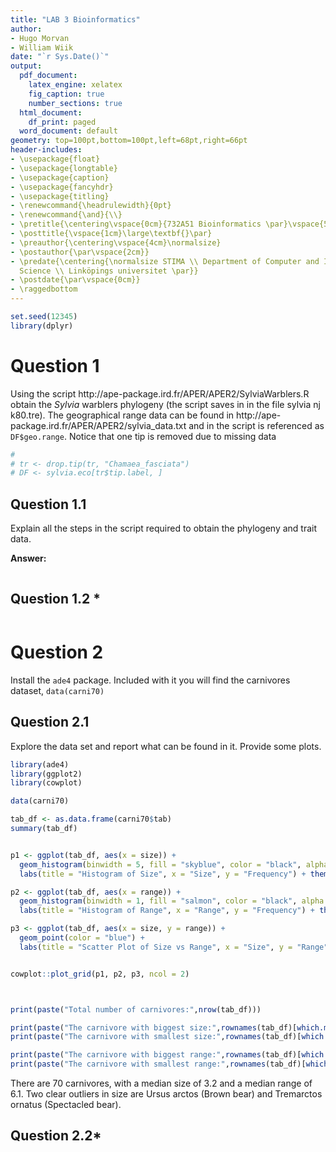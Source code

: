 ---
title: "LAB 3 Bioinformatics"
author:
- Hugo Morvan
- William Wiik
date: "`r Sys.Date()`"
output:
  pdf_document:
    latex_engine: xelatex
    fig_caption: true
    number_sections: true
  html_document:
    df_print: paged
  word_document: default
geometry: top=100pt,bottom=100pt,left=68pt,right=66pt
header-includes:
- \usepackage{float}
- \usepackage{longtable}
- \usepackage{caption}
- \usepackage{fancyhdr}
- \usepackage{titling}
- \renewcommand{\headrulewidth}{0pt}
- \renewcommand{\and}{\\}
- \pretitle{\centering\vspace{0cm}{732A51 Bioinformatics \par}\vspace{5cm}\Huge\textbf}
- \posttitle{\vspace{1cm}\large\textbf{}\par}
- \preauthor{\centering\vspace{4cm}\normalsize}
- \postauthor{\par\vspace{2cm}}
- \predate{\centering{\normalsize STIMA \\ Department of Computer and Information
  Science \\ Linköpings universitet \par}}
- \postdate{\par\vspace{0cm}}
- \raggedbottom
---


<!-- page number pos -->
\fancyhf{}
\fancyfoot[C]{\thepage}
\pagestyle{fancy}

<!-- no page nr on first page  -->
\pagenumbering{gobble}

<!-- Anger sidbrytning -->
\clearpage

<!-- creating the table of contents -->
\setcounter{tocdepth}{3}
\tableofcontents

<!-- new page -->
\clearpage

<!-- starting the count on 1 after the contents -->
\pagenumbering{arabic}
\setcounter{page}{1}

```{r, include = FALSE,message=FALSE}
set.seed(12345)
library(dplyr)

```


# Question 1

Using the script http://ape-package.ird.fr/APER/APER2/SylviaWarblers.R obtain the *Sylvia*
warblers phylogeny (the script saves in in the file sylvia nj k80.tre). The geographical range
data can be found in http://ape-package.ird.fr/APER/APER2/sylvia_data.txt and in the
script is referenced as `DF$geo.range`. Notice that one tip is removed due to missing data


```{r 1-0}
# 
# tr <- drop.tip(tr, "Chamaea_fasciata")
# DF <- sylvia.eco[tr$tip.label, ]


```


## Question 1.1

Explain all the steps in the script required to obtain the phylogeny and trait data.


**Answer:**

```{r 1-1}

```


## Question 1.2 *

```{r 1-2}

```


\newpage


# Question 2

Install the `ade4` package. Included with it you will find the carnivores dataset, `data(carni70)`

## Question 2.1

Explore the data set and report what can be found in it. Provide some plots.


```{r 2-1}
library(ade4)
library(ggplot2)
library(cowplot)

data(carni70)

tab_df <- as.data.frame(carni70$tab)
summary(tab_df)


p1 <- ggplot(tab_df, aes(x = size)) + 
  geom_histogram(binwidth = 5, fill = "skyblue", color = "black", alpha = 0.7) +
  labs(title = "Histogram of Size", x = "Size", y = "Frequency") + theme_bw()

p2 <- ggplot(tab_df, aes(x = range)) + 
  geom_histogram(binwidth = 1, fill = "salmon", color = "black", alpha = 0.7) +
  labs(title = "Histogram of Range", x = "Range", y = "Frequency") + theme_bw()

p3 <- ggplot(tab_df, aes(x = size, y = range)) + 
  geom_point(color = "blue") + 
  labs(title = "Scatter Plot of Size vs Range", x = "Size", y = "Range") + theme_bw()


cowplot::plot_grid(p1, p2, p3, ncol = 2)  




```

```{r, echo=F}

print(paste("Total number of carnivores:",nrow(tab_df)))

print(paste("The carnivore with biggest size:",rownames(tab_df)[which.max(tab_df$size)]))
print(paste("The carnivore with smallest size:",rownames(tab_df)[which.min(tab_df$size)]))

print(paste("The carnivore with biggest range:",rownames(tab_df)[which.max(tab_df$range)]))
print(paste("The carnivore with smallest range:",rownames(tab_df)[which.min(tab_df$range)]))
```
There are 70 carnivores, with a median size of 3.2 and a median range of 6.1. Two clear outliers in size are Ursus arctos (Brown bear) and Tremarctos ornatus (Spectacled bear).



## Question 2.2*
